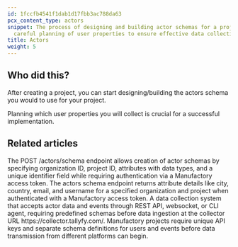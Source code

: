 ```yaml
---
id: 1fccfb4541f1dab1d17fbb3ac788da63
pcx_content_type: actors
snippet: The process of designing and building actor schemas for a project requires
  careful planning of user properties to ensure effective data collection and implementation.
title: Actors
weight: 5
---
```


## Who did this?

After creating a project, you can start designing/building the actors schema you would to use for your project.

Planning which user properties you will collect is crucial for a successful implementation.



<PageTree />


## Related articles
<CardGrid>
<LinkTitleCard header="<b>Actors > Create actors schema</b>" href="/products/manufactory/actors/create_schema/" > The POST /actors/schema endpoint allows creation of actor schemas by specifying organization ID, project ID, attributes with data types, and a unique identifier field while requiring authentication via a Manufactory access token. </LinkTitleCard>
<LinkTitleCard header="<b>Actors > Get actors schema</b>" href="/products/manufactory/actors/get_schema/" > The actors schema endpoint returns attribute details like city, country, email, and username for a specified organization and project when authenticated with a Manufactory access token. </LinkTitleCard>
<LinkTitleCard header="<b>Manufactory > Collector</b>" href="/products/manufactory/collector/" > A data collection system that accepts actor data and events through REST API, websocket, or CLI agent, requiring predefined schemas before data ingestion at the collector URL https://collector.tallyfy.com/. </LinkTitleCard>
<LinkTitleCard header="<b>Manufactory > Projects</b>" href="/products/manufactory/projects/" > Manufactory projects require unique API keys and separate schema definitions for users and events before data transmission from different platforms can begin. </LinkTitleCard>
</CardGrid>